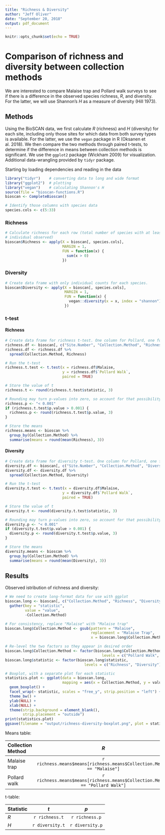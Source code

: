 ```yaml
---
title: "Richness & Diversity"
author: "Jeff Oliver"
date: "September 20, 2018"
output: pdf_document
---
```


```r
knitr::opts_chunk$set(echo = TRUE)
```

# Comparison of richness and diversity between collection methods

We are interested to compare Malaise trap and Pollard walk surveys to see if there is a difference in the observed species richness, _R_, and diversity. For the latter, we will use Shannon's _H_ as a measure of diversity (Hill 1973).

## Methods
Using the BioSCAN data, we first calculate _R_ (richness) and _H_ (diversity) for each site, including only those sites for which data from both survey types is available. For the latter, we use the `vegan` package in R (Oksanen et al. 2018). We then compare the two methods through paired t-tests, to determine if the difference in means between collection methods is significant. We use the `ggplot2` package (Wickham 2009) for visualization. Additional data-wrangling provided by `tidyr` package.

Starting by loading dependencies and reading in the data
```r
library("tidyr")    # converting data to long and wide format
library("ggplot2")  # plotting
library("vegan")    # calculating Shannon's H
source(file = "bioscan-functions.R")
bioscan <- CompleteBioscan()

# Identify those columns with species data
species.cols <- c(5:33)
```

### Richness
```r
# Calculate richness for each row (total number of species with at least one 
# individual observed)
bioscan$Richness <- apply(X = bioscan[, species.cols],
                          MARGIN = 1,
                          FUN = function(x) {
                            sum(x > 0)
                          })
```

### Diversity
```r
# Create data frame with only individual counts for each species.
bioscan$Diversity <- apply(X = bioscan[, species.cols],
                           MARGIN = 1,
                           FUN = function(x) {
                             vegan::diversity(x = x, index = "shannon")
                           })
```

### t-test
#### Richness
```r
# Create data frame for richness t-test. One column for Pollard, one for Malaise
richness.df <- bioscan[, c("Site.Number", "Collection.Method", "Richness")]
richness.df <- richness.df %>%
  spread(Collection.Method, Richness)

# Run the t-test
richness.t.test <- t.test(x = richness.df$Malaise, 
                          y = richness.df$`Pollard Walk`,
                          paired = TRUE)

# Store the value of t
richness.t <- round(richness.t.test$statistic, 3)

# Rounding may turn p-values into zero, so account for that possibility here
richness.p <- "< 0.001"
if (richness.t.test$p.value > 0.001) {
  richness.p <- round(richness.t.test$p.value, 3)
}

# Store the means
richness.means <- bioscan %>%
  group_by(Collection.Method) %>%
  summarise(means = round(mean(Richness), 3))
```

#### Diversity
```r
# Create data frame for diversity t-test. One column for Pollard, one for Malaise
diversity.df <- bioscan[, c("Site.Number", "Collection.Method", "Diversity")]
diversity.df <- diversity.df %>%
  spread(Collection.Method, Diversity)

# Run the t-test
diversity.t.test <- t.test(x = diversity.df$Malaise, 
                          y = diversity.df$`Pollard Walk`,
                          paired = TRUE)

# Store the value of t
diversity.t <- round(diversity.t.test$statistic, 3)

# Rounding may turn p-values into zero, so account for that possibility here
diversity.p <- "< 0.001"
if (diversity.t.test$p.value > 0.001) {
  diversity.p <- round(diversity.t.test$p.value, 3)
}

# Store the means
diversity.means <- bioscan %>%
  group_by(Collection.Method) %>%
  summarise(means = round(mean(Diversity), 3))
```

## Results

Observed istribution of richness and diversity:
```r
# We need to create long-format data for use with ggplot
bioscan.long <- bioscan[, c("Collection.Method", "Richness", "Diversity")] %>%
  gather(key = "statistic",
         value = "value",
         -Collection.Method)

# For consistency, replace "Malaise" with "Malaise trap"
bioscan.long$Collection.Method <- gsub(pattern = "Malaise", 
                                       replacement = "Malaise Trap",
                                       x = bioscan.long$Collection.Method)

# Re-level the two factors so they appear in desired order
bioscan.long$Collection.Method <- factor(bioscan.long$Collection.Method,
                                            levels = c("Pollard Walk", "Malaise Trap"))
bioscan.long$statistic <- factor(bioscan.long$statistic,
                                    levels = c("Richness", "Diversity"))

# Boxplot, with a separate plot for each statistic
statistics.plot <- ggplot(data = bioscan.long, 
                          mapping = aes(x = Collection.Method, y = value)) +
  geom_boxplot() +
  facet_wrap(~ statistic, scales = "free_y", strip.position = "left") +
  theme_bw() +
  ylab(NULL) + 
  xlab(NULL) +
  theme(strip.background = element_blank(),
        strip.placement = "outside")
print(statistics.plot)
ggsave(filename = "output/richness-diversity-boxplot.png", plot = statistics.plot)
```

Means table:

| Collection Method | _R_ | _H_ |
|:------------------|:---:|:---:|
| Malaise trap      | `r richness.means$means[richness.means$Collection.Method == "Malaise"]` |  `r diversity.means$means[diversity.means$Collection.Method == "Malaise"]` |
| Pollard walk      | `r richness.means$means[richness.means$Collection.Method == "Pollard Walk"]` |  `r diversity.means$means[diversity.means$Collection.Method == "Pollard Walk"]` |

t-table:

| Statistic | _t_ | _p_ |
|:----------|:---:|:---:|
| _R_       | `r richness.t` | `r richness.p` | 
| _H_       | `r diversity.t` | `r diversity.p` | 
